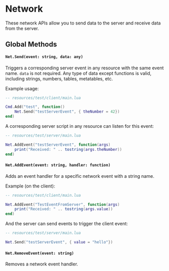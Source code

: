 # Network

These network APIs allow you to send data to the server and receive data from the server.

## Global Methods

#### `Net.Send(event: string, data: any)`

Triggers a corresponding server event in any resource with the same event name. `data` is not required. Any type of data except functions is valid, including strings, numbers, tables, metatables, etc.

Example usage:

```lua
-- resources/test/client/main.lua

Cmd.Add("test", function()
    Net.Send("testServerEvent", { theNumber = 42})
end)

```

A corresponding server script in any resource can listen for this event:
```lua
-- resources/test/server/main.lua

Net.AddEvent("testServerEvent", function(args)
    print("Received: " .. tostring(args.theNumber))
end)
```


#### `Net.AddEvent(event: string, handler: function)`

Adds an event handler for a specific network event with a string name.

Example (on the client):
```lua
-- resources/test/client/main.lua

Net.AddEvent("TestEventFromServer", function(args)
    print("Received: " .. tostring(args.value))
end)
```

And the server can send events to trigger the client event:
```lua
-- resources/test/server/main.lua

Net.Send("testServerEvent", { value = "hello"})
```


#### `Net.RemoveEvent(event: string)`

Removes a network event handler.
